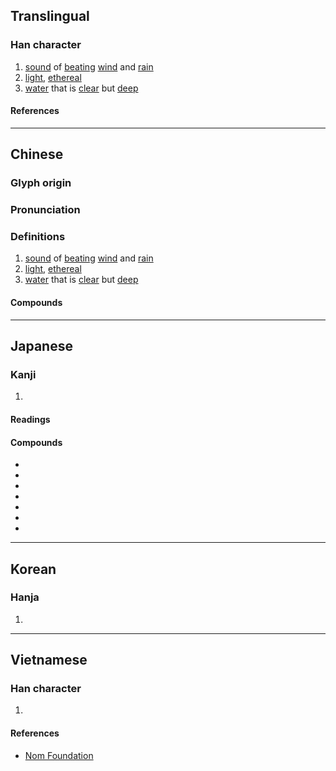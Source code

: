 {{also|潇}}
{{character info/new}}
==Translingual==

===Han character===
{{Han simplified forms|瀟|𤂣|潇|ex=y}}
{{Han char|rn=85|rad=水|as=16|sn=19|four=34127|canj=ETLX|ids=⿰氵蕭}}

# [[sound]] of [[beat]]ing [[wind]] and [[rain]]
# [[light]], [[ethereal]]
# [[water]] that is [[clear]] but [[deep]]

====References====
{{Han ref|kx=0660.080|dkj=18660|dj=1070.020|hdz=31782.020|uh=701F}}

----

==Chinese==
{{zh-forms|s=潇|alt=㴋}}

===Glyph origin===
{{Han etym}}

===Pronunciation===
{{zh-pron
|m=xiāo
|c=siu1
|mn=siau
|mc=
|oc=y
|cat=n,a
}}

===Definitions===
{{zh-hanzi}}

# [[sound]] of [[beat]]ing [[wind]] and [[rain]]
# [[light]], [[ethereal]]
# [[water]] that is [[clear]] but [[deep]]

====Compounds====
{{zh-der|瀟水|瀟湘|瀟湘八景|瀟湘雨|瀟瀟|瀟瀟淅淅|瀟瀟颯颯|瀟灑|瀟灑自若|瀟灑風流|風姿瀟灑|風流瀟灑}}

----

==Japanese==

===Kanji===
{{ja-kanji|grade=|rs=水16}}

# {{defn|lang=ja|sort=水16}}

====Readings====
{{ja-readings
|goon=しち
|kanon=しつ
|on=しょう
|kun=きよし
}}

====Compounds====
{{der-top|Compounds with 瀟}}
* {{ja-r|瀟洒|しょうしゃ}}
* {{ja-r|瀟灑|しょうしゃ}}
* {{ja-r|瀟瀟|しょうしょう}}
* {{ja-r|瀟湘|しょうしょう}}
* {{ja-r|瀟湘君|しょうしょうくん}}
* {{ja-r|瀟湘八景|しょうしょうはっけい}}
* {{ja-r|瀟湘八景図|しょうしょうはっけいず}}
{{der-bottom}}

----

==Korean==

===Hanja===
{{ko-hanja|소}}

# {{defn|lang=ko|sort=水16}}

----

==Vietnamese==

===Han character===
{{vi-readings|rs=水16|reading=tiêu}}

# {{defn|lang=vi|sort=水16}}

====References====
*[http://nomfoundation.org/common/nom_details.php?codepoint=701f Nom Foundation]